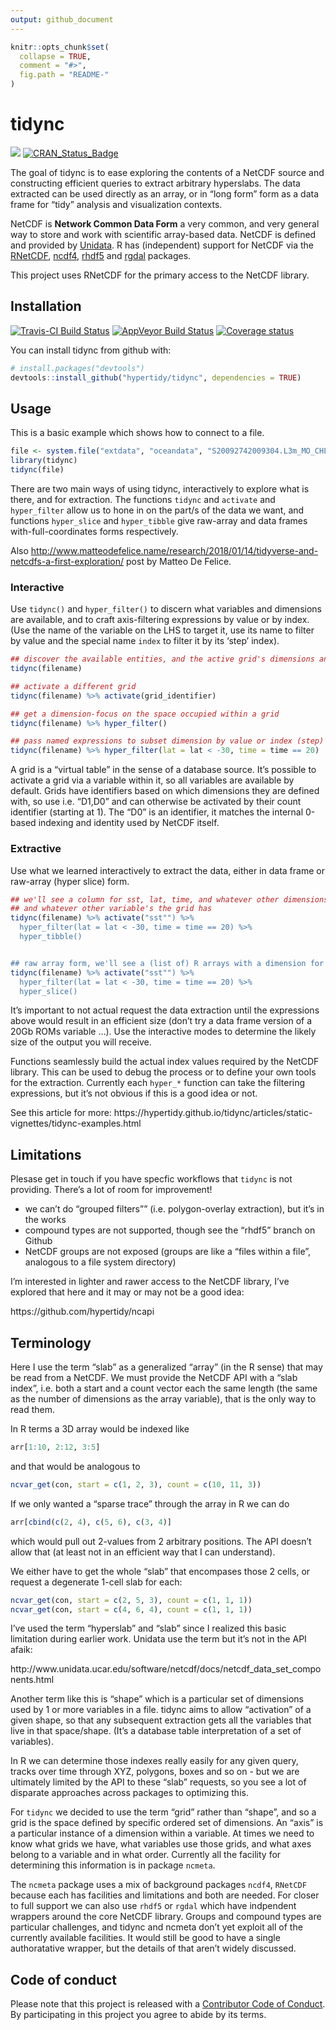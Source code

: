 ```yaml
---
output: github_document
---
```


<!-- README.md is generated from README.Rmd. Please edit that file -->

```r
knitr::opts_chunk$set(
  collapse = TRUE,
  comment = "#>",
  fig.path = "README-"
)
```

 
# tidync

[![](https://badges.ropensci.org/174_status.svg)](https://github.com/ropensci/onboarding/issues/174)
[![CRAN_Status_Badge](http://www.r-pkg.org/badges/version/tidync)](https://cran.r-project.org/package=tidync)

The goal of tidync is to ease exploring the contents of a NetCDF source and constructing efficient 
queries to extract arbitrary hyperslabs. The data extracted can be used directly as an array, or in 
"long form" form as a data frame for "tidy" analysis and visualization contexts. 

NetCDF is **Network Common Data Form** a very common, and very general way to store and work with 
scientific array-based data. NetCDF is defined and provided by [Unidata](https://www.unidata.ucar.edu/software/netcdf/). R has (independent) support for NetCDF via the [RNetCDF](https://CRAN.R-project.org/package=RNetCDF), [ncdf4](https://CRAN.R-project.org/package=ncdf4), [rhdf5](https://bioconductor.org/packages/release/bioc/html/rhdf5.html) and [rgdal](https://CRAN.R-project.org/package=rgdal) packages. 

This project uses RNetCDF for the primary access to the NetCDF library. 

## Installation

[![Travis-CI Build Status](https://travis-ci.org/hypertidy/tidync.svg?branch=master)](https://travis-ci.org/hypertidy/tidync)
[![AppVeyor Build Status](https://ci.appveyor.com/api/projects/status/github/hypertidy/tidync?branch=master&svg=true)](https://ci.appveyor.com/project/hypertidy/tidync) 
[![Coverage status](https://codecov.io/gh/hypertidy/tidync/branch/master/graph/badge.svg)](https://codecov.io/github/hypertidy/tidync?branch=master)

You can install tidync from github with:

```r
# install.packages("devtools")
devtools::install_github("hypertidy/tidync", dependencies = TRUE)
```

## Usage

This is a basic example which shows how to connect to a file. 

```r
file <- system.file("extdata", "oceandata", "S20092742009304.L3m_MO_CHL_chlor_a_9km.nc", package = "tidync")
library(tidync)
tidync(file) 
```

There are two main ways of using tidync, interactively to explore what is there, and for extraction. The functions
`tidync` and `activate` and `hyper_filter` allow us to hone in on the part/s of the data we want, and functions `hyper_slice` and `hyper_tibble` give raw-array and data frames with-full-coordinates forms respectively. 

Also [http://www.matteodefelice.name/research/2018/01/14/tidyverse-and-netcdfs-a-first-exploration/](this blog) post by Matteo De Felice. 

### Interactive

Use `tidync()` and `hyper_filter()` to discern what variables and dimensions are available, and to craft axis-filtering
expressions by value or by index. (Use the name of the variable on the LHS to target it, use its name to filter by value and the special name `index` to filter it by its 'step' index). 

```r
## discover the available entities, and the active grid's dimensions and variables
tidync(filename)

## activate a different grid
tidync(filename) %>% activate(grid_identifier)

## get a dimension-focus on the space occupied within a grid
tidync(filename) %>% hyper_filter()

## pass named expressions to subset dimension by value or index (step)
tidync(filename) %>% hyper_filter(lat = lat < -30, time = time == 20)
```


A grid is a "virtual table" in the sense of a database source. It's possible to activate a grid via a variable within it, so all variables are available by default. Grids have identifiers based on which dimensions they are defined with, so use i.e. "D1,D0" and can otherwise be activated by their count identifier (starting at 1). The "D0" is an identifier, it matches the internal 0-based indexing and identity used by NetCDF itself. 

### Extractive

Use what we learned interactively to extract the data, either in data frame or raw-array (hyper slice) form. 

```r
## we'll see a column for sst, lat, time, and whatever other dimensions sst has
## and whatever other variable's the grid has
tidync(filename) %>% activate("sst"") %>% 
  hyper_filter(lat = lat < -30, time = time == 20) %>% 
  hyper_tibble()


## raw array form, we'll see a (list of) R arrays with a dimension for each seen by tidync(filename) %>% activate("sst"")
tidync(filename) %>% activate("sst"") %>% 
  hyper_filter(lat = lat < -30, time = time == 20) %>% 
  hyper_slice()

```

It's important to not actual request the data extraction until the expressions above would result in an efficient size (don't try a data frame version of a 20Gb ROMs variable ...). Use the interactive modes to determine the likely size of the output you will receive. 

Functions seamlessly build the actual index values required by the NetCDF library. This can be used to debug the process or to define your own tools for the extraction. Currently each `hyper_*` function can take the filtering expressions, but it's not obvious if this is a good idea or not. 



See this article for more:  https://hypertidy.github.io/tidync/articles/static-vignettes/tidync-examples.html


## Limitations

Plesase get in touch if you have specfic workflows that `tidync` is not providing. There's a lot of room for improvement!

* we can't do "grouped filters"" (i.e. polygon-overlay extraction), but it's in the works
* compound types are not supported, though see the "rhdf5" branch on Github
* NetCDF groups are not exposed (groups are like a "files within a file", analogous to a file system directory)

I'm interested in lighter and rawer access to the NetCDF library, I've explored that here and it may or may not be a good idea:

https://github.com/hypertidy/ncapi

## Terminology

Here I use the term "slab" as a generalized "array" (in the R sense) that may be read from a NetCDF.  We must provide the NetCDF API with a "slab index", i.e. both a start and a count vector each the same length (the same as the number of dimensions as the array variable),  that is the only way to read them. 

In R terms a 3D array would be indexed like

```R
arr[1:10, 2:12, 3:5]
```

and that would be analogous to 

```R
ncvar_get(con, start = c(1, 2, 3), count = c(10, 11, 3))
```
If we only wanted a "sparse trace" through the array in R we can do 

```R
arr[cbind(c(2, 4), c(5, 6), c(3, 4)]
```
which would pull out 2-values from 2 arbitrary positions. The API doesn't allow that (at least not in an efficient way that I can understand). 

We either have to get the whole "slab" that encompases those 2 cells, or request a degenerate 1-cell slab for each: 

```R
ncvar_get(con, start = c(2, 5, 3), count = c(1, 1, 1))
ncvar_get(con, start = c(4, 6, 4), count = c(1, 1, 1))
```

I've used the term "hyperslab" and "slab" since I realized this basic limitation during earlier work. Unidata use the term but it's not in the API afaik: 

http://www.unidata.ucar.edu/software/netcdf/docs/netcdf_data_set_components.html

Another term like this is "shape" which is a particular set of dimensions used by 1 or more variables in a file. tidync aims to allow "activation" of a given shape, so that any subsequent extraction gets all the variables that live in that space/shape. (It's a database table interpretation of a set of variables). 

In R we can determine those indexes really easily for any given query, tracks over time through XYZ, polygons, boxes and so on - but we are ultimately limited by the API to these "slab" requests, so you see a lot of disparate approaches across packages to optimizing this. 

For `tidync` we decided to use the term "grid" rather than "shape", and so a grid is the space defined by specific ordered set of dimensions. An "axis" is a particular instance of a dimension within a variable. At times we need to know what grids we have, what variables use those grids, and what axes belong to a variable and in what order. Currently all the facility for determining this information is in package `ncmeta`. 

The `ncmeta` package uses a mix of background packages `ncdf4`, `RNetCDF` because each has facilities and limitations and both are needed. For closer to full support we can also use `rhdf5` or `rgdal` which have indpendent wrappers around the core NetCDF library. Groups and compound types are particular challenges, and tidync and ncmeta don't yet exploit all of the currently available facilities. It would still be good to have a single authoratative wrapper, but the details of that aren't widely discussed. 



## Code of conduct

Please note that this project is released with a [Contributor Code of Conduct](CONDUCT.md). By participating in this project you agree to abide by its terms.

